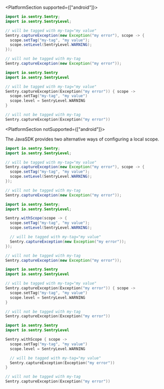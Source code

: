 <PlatformSection supported={["android"]}>

```java {tabTitle: Java}
import io.sentry.Sentry;
import io.sentry.SentryLevel;

// will be tagged with my-tag="my value"
Sentry.captureException(new Exception("my error"), scope -> {
  scope.setTag("my-tag", "my value");
  scope.setLevel(SentryLevel.WARNING);
});

// will not be tagged with my-tag
Sentry.captureException(new Exception("my error"));
```

```kotlin {tabTitle: Kotlin}
import io.sentry.Sentry
import io.sentry.SentryLevel

// will be tagged with my-tag="my value"
Sentry.captureException(Exception("my error")) { scope ->
  scope.setTag("my-tag", "my value")
  scope.level = SentryLevel.WARNING
}

// will not be tagged with my-tag
Sentry.captureException(Exception("my error"))
```

</PlatformSection>

<PlatformSection notSupported={["android"]}>

The JavaSDK provides two alternative ways of configuring a local scope.

```java {tabTitle: Java}
import io.sentry.Sentry;
import io.sentry.SentryLevel;

// will be tagged with my-tag="my value"
Sentry.captureException(new Exception("my error"), scope -> {
  scope.setTag("my-tag", "my value");
  scope.setLevel(SentryLevel.WARNING);
});

// will not be tagged with my-tag
Sentry.captureException(new Exception("my error"));
```

```java {tabTitle: Java-Alternative}
import io.sentry.Sentry;
import io.sentry.SentryLevel;

Sentry.withScope(scope -> {
  scope.setTag("my-tag", "my value");
  scope.setLevel(SentryLevel.WARNING);

  // will be tagged with my-tag="my value"
  Sentry.captureException(new Exception("my error"));
});

// will not be tagged with my-tag
Sentry.captureException(new Exception("my error"));
```

```kotlin {tabTitle: Kotlin}
import io.sentry.Sentry
import io.sentry.SentryLevel

// will be tagged with my-tag="my value"
Sentry.captureException(Exception("my error")) { scope ->
  scope.setTag("my-tag", "my value")
  scope.level = SentryLevel.WARNING
}

// will not be tagged with my-tag
Sentry.captureException(Exception("my error"))
```

```kotlin {tabTitle: Kotlin-Alternative}
import io.sentry.Sentry
import io.sentry.SentryLevel

Sentry.withScope { scope ->
  scope.setTag("my-tag", "my value")
  scope.level = SentryLevel.WARNING

  // will be tagged with my-tag="my value"
  Sentry.captureException(Exception("my error"))
}

// will not be tagged with my-tag
Sentry.captureException(Exception("my error"))
```
</PlatformSection>
